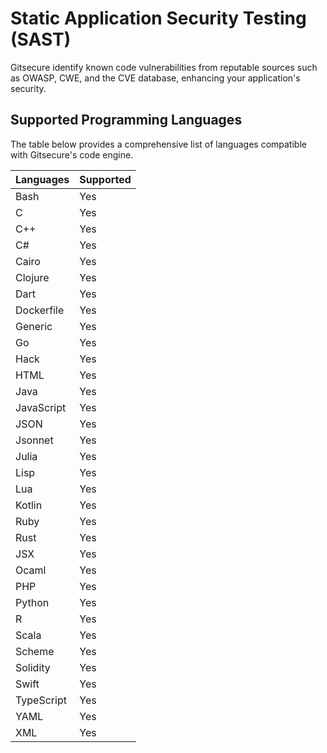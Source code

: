 # Static Application Security Testing (SAST)

Gitsecure identify known code vulnerabilities from reputable sources such as OWASP, CWE, and the CVE database, enhancing your application's security.

## Supported Programming Languages

The table below provides a comprehensive list of languages compatible with Gitsecure's code engine.

| Languages       |          Supported          |
| :-------------- | :-------------------------- |
| Bash            |          Yes                |
| C               |          Yes                |
| C++             |          Yes                |
| C#              |          Yes                |
| Cairo           |          Yes                |
| Clojure         |          Yes                |
| Dart            |          Yes                |
| Dockerfile      |          Yes                |
| Generic         |          Yes                |
| Go              |          Yes                |
| Hack            |          Yes                |
| HTML            |          Yes                |
| Java            |          Yes                |
| JavaScript      |          Yes                |
| JSON            |          Yes                |
| Jsonnet         |          Yes                |
| Julia           |          Yes                |
| Lisp            |          Yes                |
| Lua             |          Yes                |
| Kotlin          |          Yes                |
| Ruby            |          Yes                |
| Rust            |          Yes                |
| JSX             |          Yes                |
| Ocaml           |          Yes                |
| PHP             |          Yes                |
| Python          |          Yes                |
| R               |          Yes                |
| Scala           |          Yes                |
| Scheme          |          Yes                |
| Solidity        |          Yes                |
| Swift           |          Yes                |
| TypeScript      |          Yes                |
| YAML            |          Yes                |
| XML             |          Yes                |

